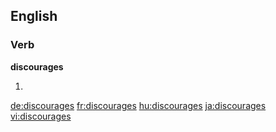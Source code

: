 ==English==

===Verb===
'''discourages'''

# {{en-third-person singular of|discourage}}

[[de:discourages]]
[[fr:discourages]]
[[hu:discourages]]
[[ja:discourages]]
[[vi:discourages]]